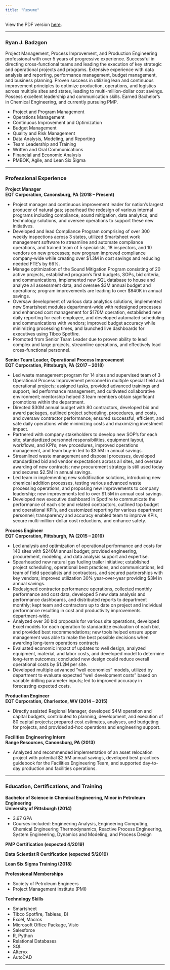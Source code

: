 ```yaml
---
title: "Resume"
---
```


View the PDF version [here](files/Ryan_Badzgon_Resume.pdf).

---

<h3>Ryan J. Badzgon</h3>

Project Management, Process Improvement, and Production Engineering professional with over 5 years of progressive experience. Successful in directing cross-functional teams and leading the execution of key strategic and operational projects and programs. Extensive experience with data analysis and reporting, performance management, budget management, and business planning. Proven success in utilizing lean and continuous improvement principles to optimize production, operations, and logistics across multiple sites and states, leading to multi-million-dollar cost savings. Possess excellent leadership and communication skills. Earned Bachelor’s in Chemical Engineering, and currently pursuing PMP.


* Project and Program Management
* Operations Management
* Continuous Improvement and Optimization
* Budget Management
* Quality and Risk Management
* Data Analysis, Modeling, and Reporting
* Team Leadership and Training
* Written and Oral Communications
* Financial and Economic Analysis
* PMBOK, Agile, and Lean Six Sigma

---

<h3>Professional Experience</h3>

**Project Manager**  
**EQT Corporation, Canonsburg, PA	(2018 – Present)**  
  
* Project manager and continuous improvement leader for nation’s largest producer of natural gas; spearhead the redesign of various internal programs including compliance, sound mitigation, data analytics, and technology solutions, and oversee operations to support these new initiatives.
* Developed and lead Compliance Program comprising of over 300 weekly inspections across 3 states, utilized Smartsheet work management software to streamline and automate compliance operations, and trained team of 5 specialists, 18 inspectors, and 10 vendors on new processes; new program improved compliance company-wide while creating over $1.3M in cost savings and reducing needed FTE’s by 66%.
* Manage optimization of the Sound Mitigation Program consisting of 20 active projects, established program’s first budgets, SOPs, bid criteria, and communications, implemented new SQL database to house and analyze all assessment data, and oversee $3M annual budget and operations; program improvements are leading to over $840K in annual savings.
* Oversaw development of various data analytics solutions, implemented new Smartsheet modules department-wide with redesigned processes and enhanced cost management for $170M operation, established new daily reporting for each employee, and developed automated scheduling and communications with vendors; improved budget accuracy while minimizing processing times, and launched live dashboards for executives using Tibco Spotfire.
* Promoted from Senior Team Leader due to proven ability to lead complex and large projects, streamline operations, and effectively lead cross-functional personnel.

**Senior Team Leader, Operational Process Improvement**   
**EQT Corporation, Pittsburgh, PA	(2017 – 2018)**  
  
* Led waste management program for 14 sites and supervised team of 3 Operational Process Improvement personnel in multiple special field and operational projects; assigned tasks, provided advanced trainings and support, led performance management, and cultivated collaborative environment; mentorship helped 3 team members obtain significant promotions within the department.
* Directed $30M annual budget with 80 contractors, developed bid and award packages, outlined project scheduling, procedures, and costs, and oversaw contractor performance; ensured successful, efficient, and safe daily operations while minimizing costs and maximizing investment impact.  
* Partnered with company stakeholders to develop new SOP’s for each site; standardized personnel responsibilities, equipment layout, workflows, and KPI’s; new procedures, improved operations management, and team buy-in led to $3.5M in annual savings. 
* Streamlined waste management and disposal processes, developed standardized bid and vendor expectations across all sites, and oversaw awarding of new contracts; new procurement strategy is still used today and secures $2.5M in annual savings.
* Led team in implementing new solidification solutions, introducing new chemical addition processes, testing various advanced waste processing operations, and proposing new improvements to company leadership; new improvements led to over $1.5M in annual cost savings.
* Developed new executive dashboard in Spotfire to communicate the performance of each site and related contractors, outlined top budget and operational KPI’s, and customized reporting for various department personnel; transparency and accuracy enabled team to improve KPIs, secure multi-million-dollar cost reductions, and enhance safety.
  
**Process Engineer**  
**EQT Corporation, Pittsburgh, PA	(2015 – 2016)**  
  
* Led analysis and optimization of operational performance and costs for 140 sites with $240M annual budget; provided engineering, procurement, modeling, and data analysis support and expertise.  
* Spearheaded new natural gas fueling trailer initiative; established project scheduling, operational best practices, and communications, led team of field specialists and contractors, and secured partnerships with key vendors; improved utilization 30% year-over-year providing $3M in annual savings.
* Redesigned contractor performance operations, collected monthly performance and cost data, developed 5 new data analysis and performance dashboards, and distributed reports to department monthly; kept team and contractors up to date on project and individual performance resulting in cost and productivity improvements department-wide. 
* Analyzed over 30 bid proposals for various site operations, developed Excel models for each operation to standardize evaluation of each bid, and provided best recommendations; new tools helped ensure upper management was able to make the best possible decisions when awarding long-term operations contracts
* Evaluated economic impact of updates to well design, analyzed equipment, material, and labor costs, and developed model to determine long-term outcomes; concluded new design could reduce overall operational costs by $1.2M per site. 
* Developed multiple advanced “well economics” models, utilized by department to evaluate expected “well development costs” based on variable drilling parameter inputs; led to improved accuracy in forecasting expected costs. 
  
**Production Engineer**  
**EQT Corporation, Charleston, WV	(2014 – 2015)**  
  
* Directly assisted Regional Manager, developed $4M operation and capital budgets, contributed to planning, development, and execution of 80 capital projects; prepared cost estimates, analyses, and budgeting for projects, and provided ad-hoc operations and engineering support.  
  
**Facilities Engineering Intern**  
**Range Resources, Canonsburg, PA	(2013)** 
  
* Analyzed and recommended implementation of an asset relocation project with potential $2.5M annual savings, developed best practices guidebook for the Facilities Engineering Team, and supported day-to-day production and facilities operations.  

---
  
<h3>Education, Certifications, and Training</h3>

**Bachelor of Science in Chemical Engineering, Minor in Petroleum Engineering**  				
**University of Pittsburgh (2014)**  
  
* 3.67 GPA 
* Courses included: Engineering Analysis, Engineering Computing, Chemical Engineering Thermodynamics, Reactive Process Engineering, System Engineering, Dynamics and Modeling, and Process Design

**PMP Certification (expected 4/2019)**

**Data Scientist R Certification (expected 5/2019)**

**Lean Six Sigma Training (2018)**

**Professional Memberships**

* Society of Petroleum Engineers
* Project Management Institute (PMI)

**Technology Skills**

* Smartsheet
* Tibco Spotfire, Tableau, BI
* Excel, Macros
* Microsoft Office Package, Visio
* Salesforce
* R, Python
* Relational Databases
* SQL
* Alteryx
* AutoCAD

---